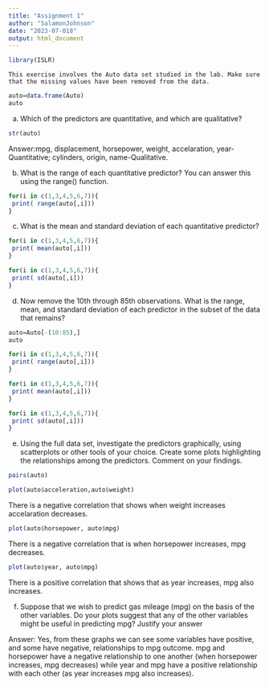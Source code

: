 ---
title: "Assignment 1"
author: "SalamonJohnson"
date: "2023-07-018"
output: html_document
---


```{r}
library(ISLR)
```
	This exercise involves the Auto data set studied in the lab. Make sure that the missing values have been removed from the data.
```{r}
auto=data.frame(Auto)
auto

```

 (a) Which of the predictors are quantitative, and which are qualitative?
```{r}
str(auto)
```
 Answer:mpg, displacement, horsepower, weight, accelaration, year-Quantitative; 
          cylinders, origin, name-Qualitative.
         
         
(b) What is the range of each quantitative predictor? You can answer this using the range() function.          
```{r}
for(i in c(1,3,4,5,6,7)){
 print( range(auto[,i]))
}
```
(c) What is the mean and standard deviation of each quantitative predictor? 
```{r}
for(i in c(1,3,4,5,6,7)){
 print( mean(auto[,i]))
}
```
```{r}
for(i in c(1,3,4,5,6,7)){
 print( sd(auto[,i]))
}
```
(d)	 Now remove the 10th through 85th observations. What is the range, mean, and standard deviation of each predictor in the subset of the data that remains? 
```{r}
auto=Auto[-(10:85),]
auto
```
```{r}
for(i in c(1,3,4,5,6,7)){
 print( range(auto[,i]))
}
```
```{r}
for(i in c(1,3,4,5,6,7)){
 print( mean(auto[,i]))
}
```
```{r}
for(i in c(1,3,4,5,6,7)){
 print( sd(auto[,i]))
}
```
(e)	Using the full data set, investigate the predictors graphically, using scatterplots or other tools of your choice. Create some plots highlighting the relationships among the predictors. Comment on your findings.

```{r}
pairs(auto)
```
```{r}
plot(auto$acceleration,auto$weight)
```


There is a negative correlation that shows when weight increases accelaration decreases.

```{r}
plot(auto$horsepower, auto$mpg)
```



 There is a negative correlation that is when horsepower increases, mpg decreases.

```{r}
plot(auto$year, auto$mpg)
```



 There is a positive correlation that shows that as year increases, mpg also increases.

(f) Suppose that we wish to predict gas mileage (mpg) on the basis of the other variables. Do your plots suggest that any of the other variables might be useful in predicting mpg? Justify your answer
  
  
  
  Answer: Yes, from these graphs we can see some variables have positive, and some have negative, relationships to mpg outcome. mpg and horsepower have a negative relationship to one another (when horsepower increases, mpg decreases) while year and mpg have a positive relationship with each other (as year increases mpg also increases).
        
         
         
         
         
         
         
         
         
         
         
         
         
         
         
         
         
         
         
         
         
         
         
         
         
         
         
         
         
         
         
         
         
         
         
         
         
         
         
         
         
         
